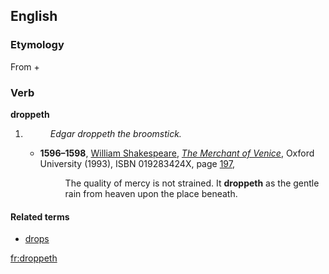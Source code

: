 ==English==

===Etymology===
From {{term|drop#verb|drop}} + {{term|-eth}}

===Verb===
'''droppeth'''

# {{archaic}} {{third-person singular of|drop}}
#: ''Edgar droppeth the broomstick.''
#* '''1596–1598''', [[w:William Shakespeare|William Shakespeare]], ''[[s:The Merchant of Venice|The Merchant of Venice]]'', Oxford University (1993), ISBN 019283424X, page [http://books.google.com/books?id=9N0hMF_WEh4C&pg=PA197&dq=%22it+droppeth+as+the+gentle+rain%22&sig=4OO2GrFDuUk_K5zjsCcbjofFoM4 197],
#*: The quality of mercy is not strained. It '''droppeth''' as the gentle rain from heaven upon the place beneath.

====Related terms====
* [[drops]]

[[fr:droppeth]]